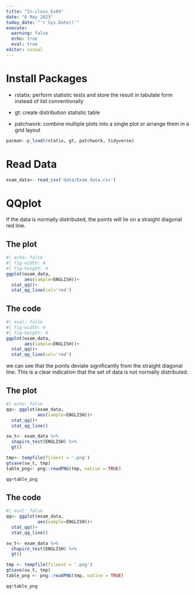 ```yaml
---
title: "In-class_Ex04"
date: "6 May 2023"
today_date: "'r Sys.Date()'"
execute: 
  warning: false
  echo: true
  eval: true
editor: visual
---
```


# Install Packages

-   rstatix: perform statistic tests and store the result in tabulate form instead of list conventionally

-   gt: create distribution statistic table

-   patchwork: combine multiple plots into a single plot or arrange them in a grid layout

```r
pacman::p_load(rstatix, gt, patchwork, tidyverse)
```

# Read Data

```r
exam_data<- read_csv('data/Exam_data.csv')
```

# QQplot

If the data is normally distributed, the points will lie on a straight diagonal red line.

::: panel-tabset
## The plot

```r
#| echo: false
#| fig-width: 4
#| fig-height: 4
ggplot(exam_data,
       aes(sample=ENGLISH))+
  stat_qq()+
  stat_qq_line(col='red')
```

## The code

```r
#| eval: false
#| fig-width: 4
#| fig-height: 4
ggplot(exam_data,
       aes(sample=ENGLISH))+
  stat_qq()+
  stat_qq_line(col='red')
```
:::

::: callout-note
we can see that the points deviate significantly from the straight diagonal line. This is a clear indication that the set of data is not normally distributed.
:::

::: panel-tabset
## The plot

```r
#| echo: false
qq<- ggplot(exam_data,
            aes(sample=ENGLISH))+
  stat_qq()+
  stat_qq_line()

sw_t<- exam_data %>%
  shapiro_test(ENGLISH) %>%
  gt()

tmp<- tempfile(fileext = '.png')
gtsave(sw_t, tmp)
table_png<- png::readPNG(tmp, native = TRUE)

qq+table_png
```

## The code

```r
#| eval: false
qq<- ggplot(exam_data,
            aes(sample=ENGLISH))+
  stat_qq()+
  stat_qq_line()

sw_t<- exam_data %>%
  shapiro_test(ENGLISH) %>%
  gt()

tmp <- tempfile(fileext = '.png')
gtsave(sw_t, tmp)
table_png <- png::readPNG(tmp, native = TRUE)

qq+table_png
```
:::
